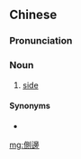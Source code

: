 ==Chinese==
{{zh-forms|s=侧边}}

===Pronunciation===
{{zh-pron
|m=cèbiān
|m-s=ze2bian1
|c=zak1 bin1
|g='zet6 bien1
|x=ze6 bienn1
|cat=n
}}

===Noun===
{{zh-noun}}

# {{lb|zh|dialectal|_|Mandarin|Cantonese|Gan|Hakka|Zhongshan|_|Min|Xiang|Hunan Tuhua}} [[side]]
#: {{zh-x|佢 側邊 有 隻 狗仔。|There is a puppy beside him.|C}}

====Synonyms====
* {{zh-l|旁邊}}

[[mg:側邊]]